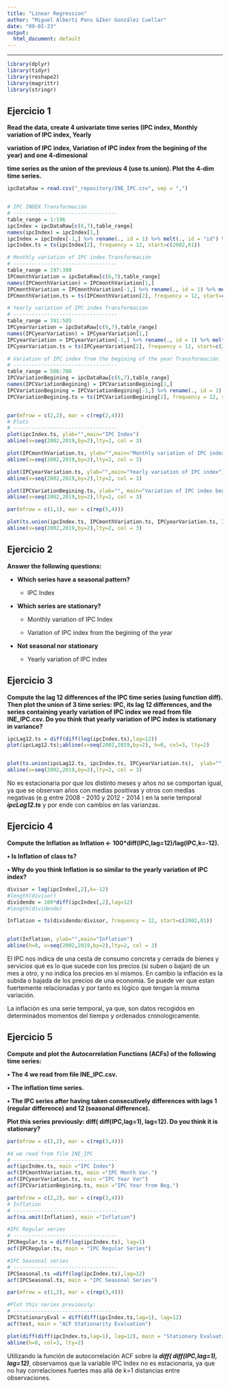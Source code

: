 ```yaml
---
title: "Linear Regression"
author: "Miguel Albertí Pons &Iker González Cuellar"
date: "09-01-23"
output:
  html_document: default
---
```


```{=html}
<style type="text/css">
.main-container {
  max-width: 1500px;
  margin-left: auto;
  margin-right: auto;
}
</style>
```

------------------------------------------------------------------------

```r
library(dplyr)
library(tidyr)
library(reshape2)
library(magrittr)
library(stringr) 
```

## Ejercicio 1

**Read the data, create 4 univariate time series (IPC index, Monthly variation of IPC index, Yearly**

**variation of IPC index, Variation of IPC index from the begining of the year) and one 4-dimesional**

**time series as the union of the previous 4 (use ts.union). Plot the 4-dim time series.**

```r
ipcDataRaw = read.csv("_repository/INE_IPC.csv", sep = ",")


# IPC INDEX Transformación
# ----------------------------------
table_range = 1:196
ipcIndex = ipcDataRaw[c(6,7),table_range]
names(ipcIndex) = ipcIndex[1,]
ipcIndex = ipcIndex[-1,] %>% rename(., id = 1) %>% melt(., id = "id") %>% rename(., date = 2, index = 3) %>% .[,2:3] %>% arrange(., desc(date)) %>% transform(., index = as.double(index), date = as.Date(date))
ipcIndex.ts = ts(ipcIndex[2], frequency = 12, start=c(2002,01))

# Monthly variation of IPC index Transformación
# ----------------------------------
table_range = 197:390
IPCmonthVariation = ipcDataRaw[c(6,7),table_range]
names(IPCmonthVariation) = IPCmonthVariation[1,]
IPCmonthVariation = IPCmonthVariation[-1,] %>% rename(., id = 1) %>% melt(., id = "id") %>% rename(., date = 2, index = 3) %>% .[,2:3]  %>% arrange(., desc(date)) %>% transform(., index = as.double(index), date = as.Date(date))
IPCmonthVariation.ts = ts(IPCmonthVariation[2], frequency = 12, start=c(2002,01))

# Yearly variation of IPC index Transformación
# ----------------------------------
table_range = 391:585
IPCyearVariation = ipcDataRaw[c(6,7),table_range]
names(IPCyearVariation) = IPCyearVariation[1,]
IPCyearVariation = IPCyearVariation[-1,] %>% rename(., id = 1) %>% melt(., id = "id") %>% rename(., date = 2, index = 3) %>% .[,2:3] %>% arrange(., desc(date))%>% transform(., index = as.double(index), date = as.Date(date))
IPCyearVariation.ts = ts(IPCyearVariation[2], frequency = 12, start=c(2002,01))

# Variation of IPC index from the begining of the year Transformación
# ----------------------------------
table_range = 586:780
IPCVariationBegining = ipcDataRaw[c(6,7),table_range]
names(IPCVariationBegining) = IPCVariationBegining[1,]
IPCVariationBegining = IPCVariationBegining[-1,] %>% rename(., id = 1) %>% melt(., id = "id") %>% rename(., date = 2, index = 3) %>% .[,2:3] %>% arrange(., desc(date)) %>% transform(., index = as.double(index), date = as.Date(date))
IPCVariationBegining.ts = ts(IPCVariationBegining[2], frequency = 12, start=c(2002,01))


par(mfrow = c(2,2), mar = c(rep(2,4)))
# Plots
# ----------------------------------
plot(ipcIndex.ts, ylab="",main="IPC Index")
abline(v=seq(2002,2019,by=2),lty=2, col = 3)

plot(IPCmonthVariation.ts, ylab="",main="Monthly variation of IPC index")
abline(v=seq(2002,2019,by=2),lty=2, col = 3)

plot(IPCyearVariation.ts, ylab="",main="Yearly variation of IPC index")
abline(v=seq(2002,2019,by=2),lty=2, col = 3)

plot(IPCVariationBegining.ts, ylab="", main="Variation of IPC index begining year")
abline(v=seq(2002,2019,by=2),lty=2, col = 3)

par(mfrow = c(1,1), mar = c(rep(5,4)))

plot(ts.union(ipcIndex.ts, IPCmonthVariation.ts, IPCyearVariation.ts, IPCVariationBegining.ts),  ylab="", main = "", las = 1)
abline(v=seq(2002,2019,by=2),lty=2, col = 3)


```

## Ejercicio 2

**Answer the following questions:**

-   **Which series have a seasonal pattern?**

    -   IPC Index

-   **Which series are stationary?**

    -   Monthly variation of IPC Index

    -   Variation of IPC index from the begining of the year

-   **Not seasonal nor stationary**

    -   Yearly variation of IPC index

## Ejercicio 3

**Compute the lag 12 differences of the IPC time series (using function diff). Then plot the union of 3 time series: IPC, its lag 12 differences, and the series containing yearly variation of IPC index we read from file INE_IPC.csv. Do you think that yearly variation of IPC index is stationary in variance?**

```r

ipcLag12.ts = diff(diff(log(ipcIndex.ts),lag=12)) 
plot(ipcLag12.ts);abline(v=seq(2002,2019,by=2), h=0, col=3, lty=2)


plot(ts.union(ipcLag12.ts, ipcIndex.ts, IPCyearVariation.ts),  ylab="", main = "", las = 1)
abline(v=seq(2002,2019,by=2),lty=2, col = 3)


```

No es estacionaria por que los distinto meses y años no se comportan igual, ya que se observan años con medias positivas y otros con medias negativas (e.g entre 2008 - 2010 y 2012 - 2014 ) en la serie temporal ***ipcLag12.ts*** y por ende con cambios en las varianzas.

## Ejercicio 4

**Compute the Inflation as Inflation \<- 100\*diff(IPC,lag=12)/lag(IPC,k=-12).**

**• Is Inflation of class ts?**

**• Why do you think Inflation is so similar to the yearly variation of IPC index?**

```r

divisor = lag(ipcIndex[,2],k=-12)
#length(divisor)
dividendo = 100*diff(ipcIndex[,2],lag=12)
#length(dividendo) 

Inflation = ts(dividendo/divisor, frequency = 12, start=c(2002,01))


plot(Inflation, ylab="",main="Inflation")
abline(h=0, v=seq(2002,2019,by=2),lty=2, col = 3)
```

El IPC nos indica de una cesta de consumo concreta y cerrada de bienes y servicios qué es lo que sucede con los precios (si suben o bajan) de un mes a otro, y no indica los precios en sí mismos. En cambio la inflación es la subida o bajada de los precios de una economía. Se puede ver que estan fuertemente relacionadas y por tanto es lógico que tengan la misma variación.

La inflación es una serie temporal, ya que, son datos recogidos en determinados momentos del tiempo y ordenados cronologicamente.

## Ejercicio 5

**Compute and plot the Autocorrelation Functions (ACFs) of the following time series:**

**• The 4 we read from file INE_IPC.csv.**

**• The inflation time series.**

**• The IPC series after having taken consecutively differences with lags 1 (regular difference) and 12 (seasonal difference).**

**Plot this series previously: diff( diff(IPC,lag=1), lag=12). Do you think it is stationary?**

```r
par(mfrow = c(2,2), mar = c(rep(3,4)))

#4 we read from file INE_IPC
# ----------------------------------
acf(ipcIndex.ts, main ="IPC Index")
acf(IPCmonthVariation.ts, main ="IPC Month Var.")
acf(IPCyearVariation.ts, main ="IPC Year Var")
acf(IPCVariationBegining.ts, main ="IPC Year from Beg.")

par(mfrow = c(2,2), mar = c(rep(3,4)))
# Inflation 
# ----------------------------------
acf(na.omit(Inflation), main ="Inflation")

#IPC Regular series
# ----------------------------------
IPCRegular.ts = diff(log(ipcIndex.ts), lag=1)
acf(IPCRegular.ts, main = "IPC Regular Series")

#IPC Seasonal series
# ----------------------------------
IPCSeasonal.ts =diff(log(ipcIndex.ts),lag=12)
acf(IPCSeasonal.ts, main = "IPC Seasonal Series")

par(mfrow = c(1,2), mar = c(rep(3,4)))

#Plot this series previously:
# ----------------------------------
IPCStationaryEval = diff(diff(ipcIndex.ts,lag=1), lag=12)
acf(test, main = "ACF Stationarity Evaluation")

plot(diff(diff(ipcIndex.ts,lag=1), lag=12), main = "Stationary Evaluation")
abline(h=0, col=3, lty=2)
```

Utilizando la función de autocorrelación ACF sobre la ***diff( diff(IPC,lag=1), lag=12)***, observamos que la variable IPC Index no es estacionaria, ya que no hay correlaciones fuertes mas allá de k=1 distancias entre observaciones.
